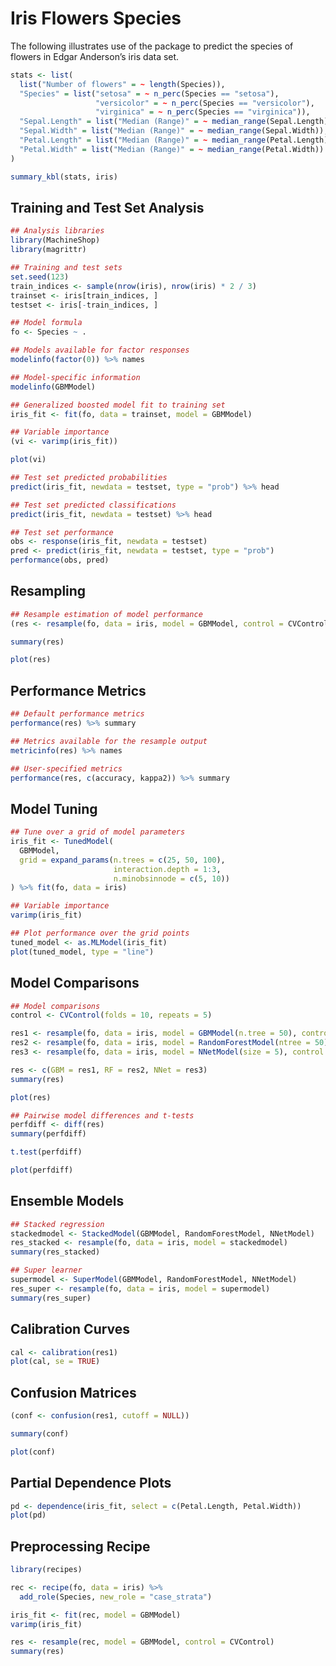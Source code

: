 # Iris Flowers Species

The following illustrates use of the package to predict the species of flowers in Edgar Anderson's iris data set.

```r
stats <- list(
  list("Number of flowers" = ~ length(Species)),
  "Species" = list("setosa" = ~ n_perc(Species == "setosa"),
                   "versicolor" = ~ n_perc(Species == "versicolor"),
                   "virginica" = ~ n_perc(Species == "virginica")),
  "Sepal.Length" = list("Median (Range)" = ~ median_range(Sepal.Length)),
  "Sepal.Width" = list("Median (Range)" = ~ median_range(Sepal.Width)),
  "Petal.Length" = list("Median (Range)" = ~ median_range(Petal.Length)),
  "Petal.Width" = list("Median (Range)" = ~ median_range(Petal.Width))
)

summary_kbl(stats, iris)
```


## Training and Test Set Analysis

```r
## Analysis libraries
library(MachineShop)
library(magrittr)

## Training and test sets
set.seed(123)
train_indices <- sample(nrow(iris), nrow(iris) * 2 / 3)
trainset <- iris[train_indices, ]
testset <- iris[-train_indices, ]

## Model formula
fo <- Species ~ .

## Models available for factor responses
modelinfo(factor(0)) %>% names

## Model-specific information
modelinfo(GBMModel)

## Generalized boosted model fit to training set
iris_fit <- fit(fo, data = trainset, model = GBMModel)

## Variable importance
(vi <- varimp(iris_fit))

plot(vi)
```

```r
## Test set predicted probabilities
predict(iris_fit, newdata = testset, type = "prob") %>% head

## Test set predicted classifications
predict(iris_fit, newdata = testset) %>% head

## Test set performance
obs <- response(iris_fit, newdata = testset)
pred <- predict(iris_fit, newdata = testset, type = "prob")
performance(obs, pred)
```


## Resampling

```r
## Resample estimation of model performance
(res <- resample(fo, data = iris, model = GBMModel, control = CVControl))

summary(res)

plot(res)
```


## Performance Metrics

```r
## Default performance metrics
performance(res) %>% summary

## Metrics available for the resample output
metricinfo(res) %>% names

## User-specified metrics
performance(res, c(accuracy, kappa2)) %>% summary
```


## Model Tuning

```r
## Tune over a grid of model parameters
iris_fit <- TunedModel(
  GBMModel,
  grid = expand_params(n.trees = c(25, 50, 100),
                       interaction.depth = 1:3,
                       n.minobsinnode = c(5, 10))
) %>% fit(fo, data = iris)

## Variable importance
varimp(iris_fit)

## Plot performance over the grid points
tuned_model <- as.MLModel(iris_fit)
plot(tuned_model, type = "line")
```


## Model Comparisons

```r
## Model comparisons
control <- CVControl(folds = 10, repeats = 5)

res1 <- resample(fo, data = iris, model = GBMModel(n.tree = 50), control = control)
res2 <- resample(fo, data = iris, model = RandomForestModel(ntree = 50), control = control)
res3 <- resample(fo, data = iris, model = NNetModel(size = 5), control = control)

res <- c(GBM = res1, RF = res2, NNet = res3)
summary(res)

plot(res)
```

```r
## Pairwise model differences and t-tests
perfdiff <- diff(res)
summary(perfdiff)

t.test(perfdiff)

plot(perfdiff)
```


## Ensemble Models

```r
## Stacked regression
stackedmodel <- StackedModel(GBMModel, RandomForestModel, NNetModel)
res_stacked <- resample(fo, data = iris, model = stackedmodel)
summary(res_stacked)

## Super learner
supermodel <- SuperModel(GBMModel, RandomForestModel, NNetModel)
res_super <- resample(fo, data = iris, model = supermodel)
summary(res_super)
```


## Calibration Curves

```r
cal <- calibration(res1)
plot(cal, se = TRUE)
```


## Confusion Matrices

```r
(conf <- confusion(res1, cutoff = NULL))

summary(conf)
```

```r
plot(conf)
```


## Partial Dependence Plots

```r
pd <- dependence(iris_fit, select = c(Petal.Length, Petal.Width))
plot(pd)
```


## Preprocessing Recipe

```r
library(recipes)

rec <- recipe(fo, data = iris) %>%
  add_role(Species, new_role = "case_strata")

iris_fit <- fit(rec, model = GBMModel)
varimp(iris_fit)

res <- resample(rec, model = GBMModel, control = CVControl)
summary(res)
```
